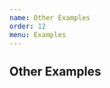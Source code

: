 ```yaml
---
name: Other Examples
order: 12
menu: Examples
---
```



## Other Examples

<Playground>
  <MaterialTable
    columns={[
      {title: 'Name', field: 'name'},
      {title: 'Surname', field: 'surname'},
      {title: 'Birth Year', field: 'birthYear', type: 'numeric'},
      {title: 'Birth Place', field: 'birthCity', lookup: {34: 'İstanbul', 63: 'Şanlıurfa'}},      
    ]}
    data={[ ]}
    title="Empty DataSource Example"
    options={{
      paging: true,      
      showEmptyDataSourceMessage:true
    }}
    localization={{
        body: {
            emptyDataSourceMessage: 'No records to display',
        }
    }}
  />
</Playground>
